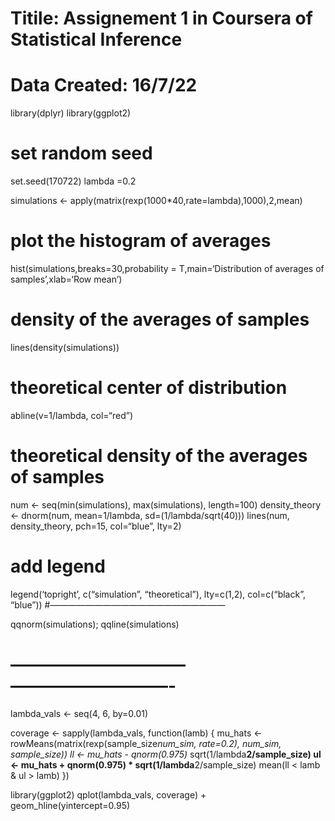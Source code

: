 
# Titile: Assignement 1 in Coursera of Statistical Inference
# Data Created: 16/7/22

library(dplyr)
library(ggplot2)

# set random seed

set.seed(170722)
lambda =0.2

simulations <- apply(matrix(rexp(1000*40,rate=lambda),1000),2,mean)


# plot the histogram of averages

hist(simulations,breaks=30,probability = T,main='Distribution of averages of samples',xlab='Row mean')

# density of the averages of samples

lines(density(simulations))

# theoretical center of distribution

abline(v=1/lambda, col="red")

# theoretical density of the averages of samples

num <- seq(min(simulations), max(simulations), length=100)
density_theory <- dnorm(num, mean=1/lambda, sd=(1/lambda/sqrt(40)))
lines(num, density_theory, pch=15, col="blue", lty=2)

# add legend

legend('topright', c("simulation", "theoretical"), lty=c(1,2), col=c("black", "blue"))
#------------------------------------------------------------

qqnorm(simulations); qqline(simulations)

# ------------------------------ ----------------------------

lambda_vals <- seq(4, 6, by=0.01)

coverage <- sapply(lambda_vals, function(lamb) {
    mu_hats <- rowMeans(matrix(rexp(sample_size*num_sim, rate=0.2),
                               num_sim, sample_size))
    ll <- mu_hats - qnorm(0.975) * sqrt(1/lambda**2/sample_size)
    ul <- mu_hats + qnorm(0.975) * sqrt(1/lambda**2/sample_size)
    mean(ll < lamb & ul > lamb)
})

library(ggplot2)
qplot(lambda_vals, coverage) + geom_hline(yintercept=0.95)

